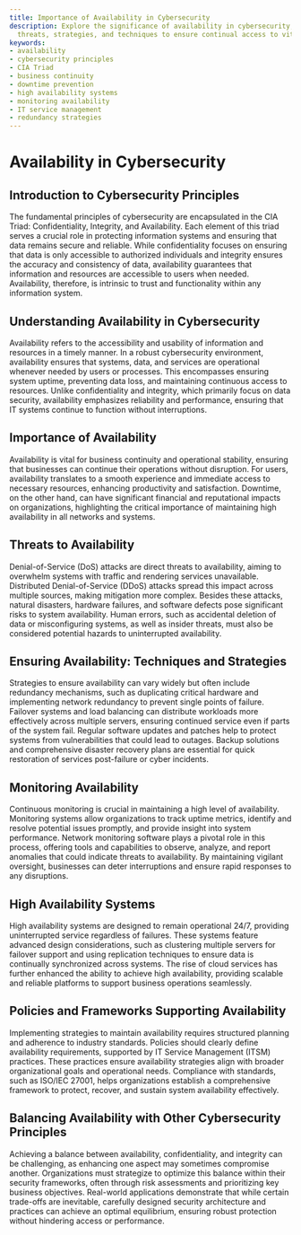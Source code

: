 ```yaml
---
title: Importance of Availability in Cybersecurity
description: Explore the significance of availability in cybersecurity, including
  threats, strategies, and techniques to ensure continual access to vital resources.
keywords:
- availability
- cybersecurity principles
- CIA Triad
- business continuity
- downtime prevention
- high availability systems
- monitoring availability
- IT service management
- redundancy strategies
---
```


# Availability in Cybersecurity

## Introduction to Cybersecurity Principles

The fundamental principles of cybersecurity are encapsulated in the CIA Triad: Confidentiality, Integrity, and Availability. Each element of this triad serves a crucial role in protecting information systems and ensuring that data remains secure and reliable. While confidentiality focuses on ensuring that data is only accessible to authorized individuals and integrity ensures the accuracy and consistency of data, availability guarantees that information and resources are accessible to users when needed. Availability, therefore, is intrinsic to trust and functionality within any information system.

## Understanding Availability in Cybersecurity

Availability refers to the accessibility and usability of information and resources in a timely manner. In a robust cybersecurity environment, availability ensures that systems, data, and services are operational whenever needed by users or processes. This encompasses ensuring system uptime, preventing data loss, and maintaining continuous access to resources. Unlike confidentiality and integrity, which primarily focus on data security, availability emphasizes reliability and performance, ensuring that IT systems continue to function without interruptions.

## Importance of Availability

Availability is vital for business continuity and operational stability, ensuring that businesses can continue their operations without disruption. For users, availability translates to a smooth experience and immediate access to necessary resources, enhancing productivity and satisfaction. Downtime, on the other hand, can have significant financial and reputational impacts on organizations, highlighting the critical importance of maintaining high availability in all networks and systems.

## Threats to Availability

Denial-of-Service (DoS) attacks are direct threats to availability, aiming to overwhelm systems with traffic and rendering services unavailable. Distributed Denial-of-Service (DDoS) attacks spread this impact across multiple sources, making mitigation more complex. Besides these attacks, natural disasters, hardware failures, and software defects pose significant risks to system availability. Human errors, such as accidental deletion of data or misconfiguring systems, as well as insider threats, must also be considered potential hazards to uninterrupted availability.

## Ensuring Availability: Techniques and Strategies

Strategies to ensure availability can vary widely but often include redundancy mechanisms, such as duplicating critical hardware and implementing network redundancy to prevent single points of failure. Failover systems and load balancing can distribute workloads more effectively across multiple servers, ensuring continued service even if parts of the system fail. Regular software updates and patches help to protect systems from vulnerabilities that could lead to outages. Backup solutions and comprehensive disaster recovery plans are essential for quick restoration of services post-failure or cyber incidents.

## Monitoring Availability

Continuous monitoring is crucial in maintaining a high level of availability. Monitoring systems allow organizations to track uptime metrics, identify and resolve potential issues promptly, and provide insight into system performance. Network monitoring software plays a pivotal role in this process, offering tools and capabilities to observe, analyze, and report anomalies that could indicate threats to availability. By maintaining vigilant oversight, businesses can deter interruptions and ensure rapid responses to any disruptions.

## High Availability Systems

High availability systems are designed to remain operational 24/7, providing uninterrupted service regardless of failures. These systems feature advanced design considerations, such as clustering multiple servers for failover support and using replication techniques to ensure data is continually synchronized across systems. The rise of cloud services has further enhanced the ability to achieve high availability, providing scalable and reliable platforms to support business operations seamlessly.

## Policies and Frameworks Supporting Availability

Implementing strategies to maintain availability requires structured planning and adherence to industry standards. Policies should clearly define availability requirements, supported by IT Service Management (ITSM) practices. These practices ensure availability strategies align with broader organizational goals and operational needs. Compliance with standards, such as ISO/IEC 27001, helps organizations establish a comprehensive framework to protect, recover, and sustain system availability effectively.

## Balancing Availability with Other Cybersecurity Principles

Achieving a balance between availability, confidentiality, and integrity can be challenging, as enhancing one aspect may sometimes compromise another. Organizations must strategize to optimize this balance within their security frameworks, often through risk assessments and prioritizing key business objectives. Real-world applications demonstrate that while certain trade-offs are inevitable, carefully designed security architecture and practices can achieve an optimal equilibrium, ensuring robust protection without hindering access or performance.